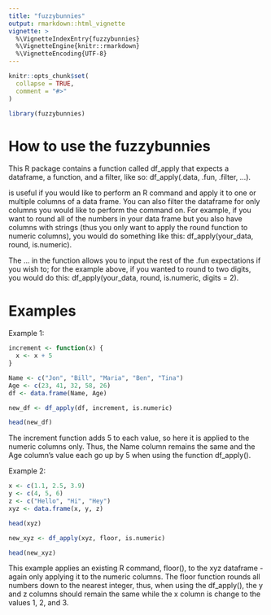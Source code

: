 ```yaml
---
title: "fuzzybunnies"
output: rmarkdown::html_vignette
vignette: >
  %\VignetteIndexEntry{fuzzybunnies}
  %\VignetteEngine{knitr::rmarkdown}
  %\VignetteEncoding{UTF-8}
---
```


```r
knitr::opts_chunk$set(
  collapse = TRUE,
  comment = "#>"
)
```

```r
library(fuzzybunnies)
```

# How to use the fuzzybunnies

This R package contains a function called df_apply that expects a dataframe, a function, and a filter, like so: df_apply(.data, .fun, .filter, ...).

<fuzzybunnies> is useful if you would like to perform an R command and apply it to one or multiple columns of a data frame. You can also filter the dataframe for only columns you would like to perform the command on. For example, if you want to round all of the numbers in your data frame but you also have columns with strings (thus you only want to apply the round function to numeric columns), you would do something like this: df_apply(your_data, round, is.numeric).

The ... in the function allows you to input the rest of the .fun expectations if you wish to; for the example above, if you wanted to round to two digits, you would do this: df_apply(your_data, round, is.numeric, digits = 2).

# Examples

Example 1:

```r
increment <- function(x) {
  x <- x + 5
}

Name <- c("Jon", "Bill", "Maria", "Ben", "Tina")
Age <- c(23, 41, 32, 58, 26)
df <- data.frame(Name, Age)

new_df <- df_apply(df, increment, is.numeric)

head(new_df)
```

The increment function adds 5 to each value, so here it is applied to the numeric columns only. Thus, the Name column remains the same and the Age column's value each go up by 5 when using the <fuzzybunnies> function df_apply().

Example 2:

```r
x <- c(1.1, 2.5, 3.9)
y <- c(4, 5, 6)
z <- c("Hello", "Hi", "Hey")
xyz <- data.frame(x, y, z)

head(xyz)

new_xyz <- df_apply(xyz, floor, is.numeric)

head(new_xyz)
```

This example applies an existing R command, floor(), to the xyz dataframe - again only applying it to the numeric columns. The floor function rounds all numbers down to the nearest integer, thus, when using the df_apply(), the y and z columns should remain the same while the x column is change to the values 1, 2, and 3.

